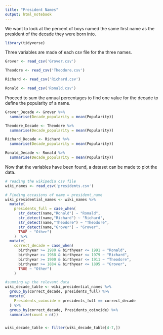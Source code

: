 ```yaml
---
title: "President Names"
output: html_notebook
---
```


We want to look at the percent of boys named the same first name as the president of the decade they were born into.

```r
library(tidyverse)
```

Three variables are made of each csv file for the three names.

```r
Grover <- read_csv('Grover.csv')

Theodore <- read_csv('Theodore.csv')

Richard <- read_csv('Richard.csv')

Ronald <- read_csv('Ronald.csv')
```

Proceed to sum the annual percentages to find one value for the decade to define the popularity of a name.

```r
Grover_Decade <- Grover %>%
  summarise(Decade_popularity = mean(Popularity))

Theodore_Decade <- Theodore %>%
  summarise(Decade_popularity = mean(Popularity))

Richard_Decade <- Richard %>%
  summarise(Decade_popularity = mean(Popularity))

Ronald_Decade <- Ronald %>%
  summarise(Decade_popularity = mean(Popularity))
```

Now that the variables have been found, a dataset can be made to plot the data.


```r
# reading the wikipedia csv file
wiki_names <- read_csv('presidents.csv') 

```





```r
# Finding occasions of name = president_name
wiki_presidential_names <- wiki_names %>%
  mutate(
    presidents_full = case_when(
      str_detect(name,"Ronald") ~ "Ronald",
      str_detect(name,"Richard") ~ "Richard",
      str_detect(name,"Theodore") ~ "Theodore",
      str_detect(name,"Grover") ~ "Grover",
      TRUE ~ "Other")
    )  %>%
  mutate(
    correct_decade = case_when(
      birthyear >= 1980 & birthyear <= 1991 ~ "Ronald",
      birthyear >= 1968 & birthyear <= 1979 ~ "Richard",
      birthyear >= 1900 & birthyear <= 1911 ~ "Theodore",
      birthyear >= 1884 & birthyear <= 1895 ~ "Grover",
      TRUE ~ "Other")
    )

```

```r
#summing up the relevant data
wiki_decade_table <- wiki_presidential_names %>%
  group_by(correct_decade, presidents_full) %>%
  mutate(
    Presidents_coincide = presidents_full == correct_decade
  ) %>%
  group_by(correct_decade, Presidents_coincide) %>%
  summarize(count = n())


wiki_decade_table <- filter(wiki_decade_table[4-7,])


  
```
